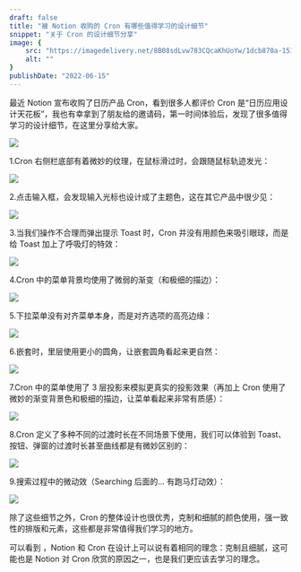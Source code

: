 ```yaml
---
draft: false
title: "被 Notion 收购的 Cron 有哪些值得学习的设计细节"
snippet: "关于 Cron 的设计细节分享"
image: {
    src: "https://imagedelivery.net/8B08sdLvw783CQcaKhUoYw/1dcb870a-1511-451e-3fb8-1a1221462600/public",
    alt: ""
}
publishDate: "2022-06-15"
---
```


最近 Notion 宣布收购了日历产品 Cron，看到很多人都评价 Cron 是“日历应用设计天花板”，我也有幸拿到了朋友给的邀请码，第一时间体验后，发现了很多值得学习的设计细节，在这里分享给大家。

![](https://imagedelivery.net/8B08sdLvw783CQcaKhUoYw/85583485-70d3-49fa-066a-792a28108b00/public)

1.Cron 右侧栏底部有着微妙的纹理，在鼠标滑过时，会跟随鼠标轨迹发光：

![](https://imagedelivery.net/8B08sdLvw783CQcaKhUoYw/4599c24c-d911-4c0e-19d7-c13810242000/public)

2.点击输入框，会发现输入光标也设计成了主题色，这在其它产品中很少见：

![](https://imagedelivery.net/8B08sdLvw783CQcaKhUoYw/2160bb2c-35e0-43da-2e18-d16b44834700/public)

3.当我们操作不合理而弹出提示 Toast 时，Cron 并没有用颜色来吸引眼球，而是给 Toast 加上了呼吸灯的特效：

![](https://imagedelivery.net/8B08sdLvw783CQcaKhUoYw/ac030f79-0cbb-4f4e-03f5-b3c9c36e4100/public)

4.Cron 中的菜单背景均使用了微弱的渐变（和极细的描边）：

![](https://imagedelivery.net/8B08sdLvw783CQcaKhUoYw/bb9a6980-17d7-4c3b-5b9a-7b37609aaf00/public)

5.下拉菜单没有对齐菜单本身，而是对齐选项的高亮边缘：

![](https://imagedelivery.net/8B08sdLvw783CQcaKhUoYw/09e5b3f3-6791-4ea0-7244-9dc8d5aecf00/public)

6.嵌套时，里层使用更小的圆角，让嵌套圆角看起来更自然：

![](https://imagedelivery.net/8B08sdLvw783CQcaKhUoYw/62fdbafb-9147-47a7-de59-fb8d4829f500/public)

7.Cron 中的菜单使用了 3 层投影来模拟更真实的投影效果（再加上 Cron 使用了微妙的渐变背景色和极细的描边，让菜单看起来非常有质感）：

![](https://imagedelivery.net/8B08sdLvw783CQcaKhUoYw/e4fa9481-74e2-454a-8e96-cb968256d000/public)

8.Cron 定义了多种不同的过渡时长在不同场景下使用，我们可以体验到 Toast、按钮、弹窗的过渡时长甚至曲线都是有微妙区别的：

![](https://imagedelivery.net/8B08sdLvw783CQcaKhUoYw/4a09cc60-6e79-4a84-e535-21e1a907ab00/public)

9.搜索过程中的微动效（Searching 后面的... 有跑马灯动效）：

![](https://imagedelivery.net/8B08sdLvw783CQcaKhUoYw/3f842132-12bd-4284-8436-607f97e4da00/public)

除了这些细节之外，Cron 的整体设计也很优秀，克制和细腻的颜色使用，强一致性的排版和元素，这些都是非常值得我们学习的地方。

可以看到 ，Notion 和 Cron 在设计上可以说有着相同的理念：克制且细腻，这可能也是 Notion 对 Cron 欣赏的原因之一，也是我们更应该去学习的理念。
